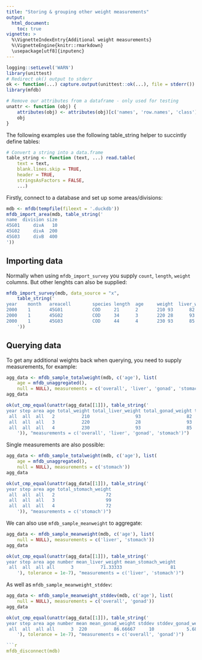 ```yaml
---
title: "Storing & grouping other weight measurements"
output:
  html_document:
    toc: true
vignette: >
  %\VignetteIndexEntry{Additional weight measurements}
  %\VignetteEngine{knitr::rmarkdown}
  \usepackage[utf8]{inputenc}
---
```


```r
logging::setLevel('WARN')
library(unittest)
# Redirect ok() output to stderr
ok <- function(...) capture.output(unittest::ok(...), file = stderr())
library(mfdb)

# Remove our attributes from a dataframe - only used for testing
unattr <- function (obj) {
    attributes(obj) <- attributes(obj)[c('names', 'row.names', 'class')]
    obj
}
```

The following examples use the following table_string helper to succintly
define tables:

```r
# Convert a string into a data.frame
table_string <- function (text, ...) read.table(
    text = text,
    blank.lines.skip = TRUE,
    header = TRUE,
    stringsAsFactors = FALSE,
    ...)
```

Firstly, connect to a database and set up some areas/divisions:

```r
mdb <- mfdb(tempfile(fileext = '.duckdb'))
mfdb_import_area(mdb, table_string('
name  division size
45G01     divA   10
45G02     divA  200
45G03     divB  400
'))
```

## Importing data

Normally when using ``mfdb_import_survey`` you supply ``count``, ``length``,
``weight`` columns. But other lenghts can also be supplied:

```r
mfdb_import_survey(mdb, data_source = "x",
    table_string('
year    month   areacell        species length  age     weight	liver_weight	gonad_weight	stomach_weight
2000    1       45G01           COD     21      2       210	93		82		72
2000    1       45G02           COD     34      3       220	28		93		99
2000    1       45G03           COD     44      4       230	93		85		72
    '))
```

## Querying data

To get any additional weights back when querying, you need to supply
measurements, for example:

```r
agg_data <- mfdb_sample_totalweight(mdb, c('age'), list(
    age = mfdb_unaggregated(),
    null = NULL), measurements = c('overall', 'liver', 'gonad', 'stomach'))
agg_data
```
```r
ok(ut_cmp_equal(unattr(agg_data[[1]]), table_string('
year step area age total_weight total_liver_weight total_gonad_weight total_stomach_weight
 all  all  all   2          210                 93                 82                   72
 all  all  all   3          220                 28                 93                   99
 all  all  all   4          230                 93                 85                   72
    ')), "measurements = c('overall', 'liver', 'gonad', 'stomach')")
```

Single measurements are also possible:

```r
agg_data <- mfdb_sample_totalweight(mdb, c('age'), list(
    age = mfdb_unaggregated(),
    null = NULL), measurements = c('stomach'))
agg_data
```
```r
ok(ut_cmp_equal(unattr(agg_data[[1]]), table_string('
year step area age total_stomach_weight
 all  all  all   2                   72
 all  all  all   3                   99
 all  all  all   4                   72
    ')), "measurements = c('stomach')")
```

We can also use ``mfdb_sample_meanweight`` to aggregate:

```r
agg_data <- mfdb_sample_meanweight(mdb, c('age'), list(
    null = NULL), measurements = c('liver', 'stomach'))
agg_data
```
```r
ok(ut_cmp_equal(unattr(agg_data[[1]]), table_string('
year step area age number mean_liver_weight mean_stomach_weight
 all  all  all all      3          71.33333                  81
    '), tolerance = 1e-7), "measurements = c('liver', 'stomach')")
```

As well as ``mfdb_sample_meanweight_stddev``:

```r
agg_data <- mfdb_sample_meanweight_stddev(mdb, c('age'), list(
    null = NULL), measurements = c('overall', 'gonad'))
agg_data
```
```r
ok(ut_cmp_equal(unattr(agg_data[[1]]), table_string('
year step area age number mean mean_gonad_weight stddev stddev_gonad_weight
 all  all  all all      3  220          86.66667     10            5.686241
    '), tolerance = 1e-7), "measurements = c('overall', 'gonad')")

```r
mfdb_disconnect(mdb)
```
